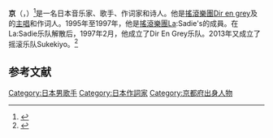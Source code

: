 {{Infobox Musician
| Img                 = Kyo_2009.jpg
| Img_capt            = 
| Img_size            = 
| Name                = 京
| Background          = 男歌手
| Birth_name          = 
| Alias               = 
| Born                = {{birth date and age|1976|2|16}}
| Died                = 
| birthplace        = {{JPN}}[[京都府|京都府]]
| Instrument          = 
| Genre               = [[搖滾|搖滾]]<br/>[[硬搖滾|硬搖滾]]<br/>[[重金属音乐|重金屬]]
| Occupation          = [[音樂家|音樂家]]<br/>[[主唱|主唱]]<br/>[[作詞家|作詞家]]
| Years_active        = [[La;Sadie's|La;Sadie's]]（1996-1997）<br />[[Dir_en_grey|Dir en grey]]（1997-）<br/>{{link-en|sukekiyo}}（2013-）
| Label               = [[Fire_Wall_Division|Fire Wall Division]]：2000-
| Production          = SunKrad（1997-）
| Associated_acts     = [[Dir_en_grey|Dir en grey]]<br/>{{link-en|sukekiyo}}
| URL                 = [http://www.direngrey.co.jp/ DIR EN GREY]<br/>[http://sukekiyo-official.jp/ sukekiyo]
}}
'''京'''（{{lang-ja|'''きょう'''}}，{{bd|1976年|2月16日}}）<ref name="kerrang-kyo">{{cite journal| last = Brannigan| first = Paul| title = The Perfect Stranger| journal = {{link-en|Kerrang!}}| pages = 41–42| publisher = [[鲍尔媒体集团|鲍尔媒体集团]]| location = United Kingdom| date = 2008-11-19}}</ref>是一名日本音乐家、歌手、作词家和诗人。他是[[搖滾|搖滾]][[樂團|樂團]][[Dir_en_grey|Dir en grey]]及{{link-en|sukekiyo}}的[[主唱|主唱]]和作词人。1995年至1997年，他是[[搖滾|搖滾]][[樂團|樂團]]La:Sadie's的成員。在La:Sadie乐队解散后，1997年2月，他成立了Dir En Grey乐队。2013年又成立了摇滚乐队Sukekiyo。<ref name="read">{{cite journal|title=Itami no Genten |journal=READ |volume=002 |date=September 2003 |publisher=[[宝岛社|宝岛社]]}}</ref>

==参考文献==
{{reflist}}

{{Normdaten}}
{{DEFAULTSORT:Kyo}}
[[Category:日本男歌手|Category:日本男歌手]]
[[Category:日本作詞家|Category:日本作詞家]]
[[Category:京都府出身人物|Category:京都府出身人物]]